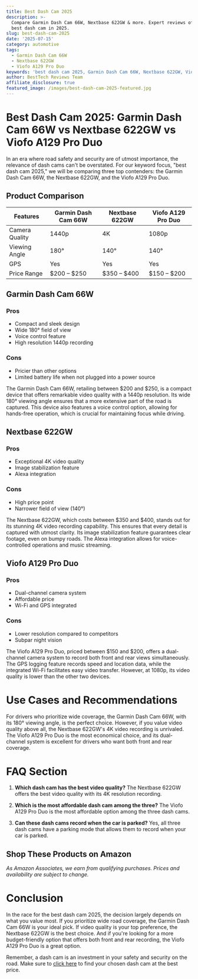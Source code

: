 ```yaml
---
title: Best Dash Cam 2025
description: >-
  Compare Garmin Dash Cam 66W, Nextbase 622GW & more. Expert reviews of the best
  best dash cam in 2025.
slug: best-dash-cam-2025
date: '2025-07-15'
category: automotive
tags:
  - Garmin Dash Cam 66W
  - Nextbase 622GW
  - Viofo A129 Pro Duo
keywords: 'best dash cam 2025, Garmin Dash Cam 66W, Nextbase 622GW, Viofo A129 Pro Duo'
author: BestTech Reviews Team
affiliate_disclosure: true
featured_image: /images/best-dash-cam-2025-featured.jpg
---
```


# Best Dash Cam 2025: <ProductLink productName="Garmin Dash Cam 66W">Garmin Dash Cam 66W</ProductLink> vs Nextbase 622GW vs Viofo A129 Pro Duo

In an era where road safety and security are of utmost importance, the relevance of dash cams can't be overstated. For our keyword focus, "best dash cam 2025," we will be comparing three top contenders: the <ProductLink productName="Garmin Dash Cam 66W">Garmin Dash Cam 66W</ProductLink>, the Nextbase 622GW, and the Viofo A129 Pro Duo. 

## Product Comparison

| Features | <ProductLink productName="Garmin Dash Cam 66W">Garmin Dash Cam 66W</ProductLink> | Nextbase 622GW | Viofo A129 Pro Duo |
|---|---|---|---|
| Camera Quality | 1440p | 4K | 1080p |
| Viewing Angle | 180° | 140° | 140°|
| GPS | Yes | Yes | Yes |
| Price Range | $200 – $250 | $350 – $400 | $150 – $200 |

## <ProductLink productName="Garmin Dash Cam 66W">Garmin Dash Cam 66W</ProductLink> 

### Pros

- Compact and sleek design
- Wide 180° field of view
- Voice control feature
- High resolution 1440p recording

### Cons

- Pricier than other options
- Limited battery life when not plugged into a power source

The <ProductLink productName="Garmin Dash Cam 66W">Garmin Dash Cam 66W</ProductLink>, retailing between $200 and $250, is a compact device that offers remarkable video quality with a 1440p resolution. Its wide 180° viewing angle ensures that a more extensive part of the road is captured. This device also features a voice control option, allowing for hands-free operation, which is crucial for maintaining focus while driving.

## <ProductLink productName="Nextbase 622GW">Nextbase 622GW</ProductLink> 

### Pros

- Exceptional 4K video quality
- Image stabilization feature
- Alexa integration

### Cons

- High price point
- Narrower field of view (140°)

The <ProductLink productName="Nextbase 622GW">Nextbase 622GW</ProductLink>, which costs between $350 and $400, stands out for its stunning 4K video recording capability. This ensures that every detail is captured with utmost clarity. Its image stabilization feature guarantees clear footage, even on bumpy roads. The Alexa integration allows for voice-controlled operations and music streaming.

## <ProductLink productName="Viofo A129 Pro Duo">Viofo A129 Pro Duo</ProductLink> 

### Pros

- Dual-channel camera system
- Affordable price
- Wi-Fi and GPS integrated

### Cons

- Lower resolution compared to competitors
- Subpar night vision

The <ProductLink productName="Viofo A129 Pro Duo">Viofo A129 Pro Duo</ProductLink>, priced between $150 and $200, offers a dual-channel camera system to record both front and rear views simultaneously. The GPS logging feature records speed and location data, while the integrated Wi-Fi facilitates easy video transfer. However, at 1080p, its video quality is lower than the other two devices.

# Use Cases and Recommendations

For drivers who prioritize wide coverage, the <ProductLink productName="Garmin Dash Cam 66W">Garmin Dash Cam 66W</ProductLink>, with its 180° viewing angle, is the perfect choice. However, if you value video quality above all, the <ProductLink productName="Nextbase 622GW">Nextbase 622GW</ProductLink>'s 4K video recording is unrivaled. The Viofo A129 Pro Duo is the most economical choice, and its dual-channel system is excellent for drivers who want both front and rear coverage.

# FAQ Section

1. **Which dash cam has the best video quality?**
The Nextbase 622GW offers the best video quality with its 4K resolution recording.

2. **Which is the most affordable dash cam among the three?**
The Viofo A129 Pro Duo is the most affordable option among the three dash cams.

3. **Can these dash cams record when the car is parked?**
Yes, all three dash cams have a parking mode that allows them to record when your car is parked.


## Shop These Products on Amazon

<div style={{display: "flex", gap: "1rem", flexWrap: "wrap", margin: "2rem 0"}}>
  <AmazonButton productName="Garmin Dash Cam 66W" />
  <AmazonButton productName="Nextbase 622GW" />
  <AmazonButton productName="Viofo A129 Pro Duo" />
</div>

*As Amazon Associates, we earn from qualifying purchases. Prices and availability are subject to change.*

# Conclusion

In the race for the best dash cam 2025, the decision largely depends on what you value most. If you prioritize wide road coverage, the <ProductLink productName="Garmin Dash Cam 66W">Garmin Dash Cam 66W</ProductLink> is your ideal pick. If video quality is your top preference, the Nextbase 622GW is the best choice. And if you're looking for a more budget-friendly option that offers both front and rear recording, the <ProductLink productName="Viofo A129 Pro Duo">Viofo A129 Pro Duo</ProductLink> is a great option.

Remember, a dash cam is an investment in your safety and security on the road. Make sure to [click here](#) to find your chosen dash cam at the best price.
